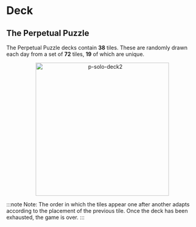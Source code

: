 # Deck

## The Perpetual Puzzle

The Perpetual Puzzle decks contain **38** tiles. These are randomly drawn each day from a set of **72** tiles, **19** of which are unique.

<div align="center">
    <img width="350" src="p-solo-deck2.png" alt="p-solo-deck2" />
</div>

:::note
Note: The order in which the tiles appear one after another adapts according to the placement of the previous tile. Once the deck has been exhausted, the game is over.
:::
